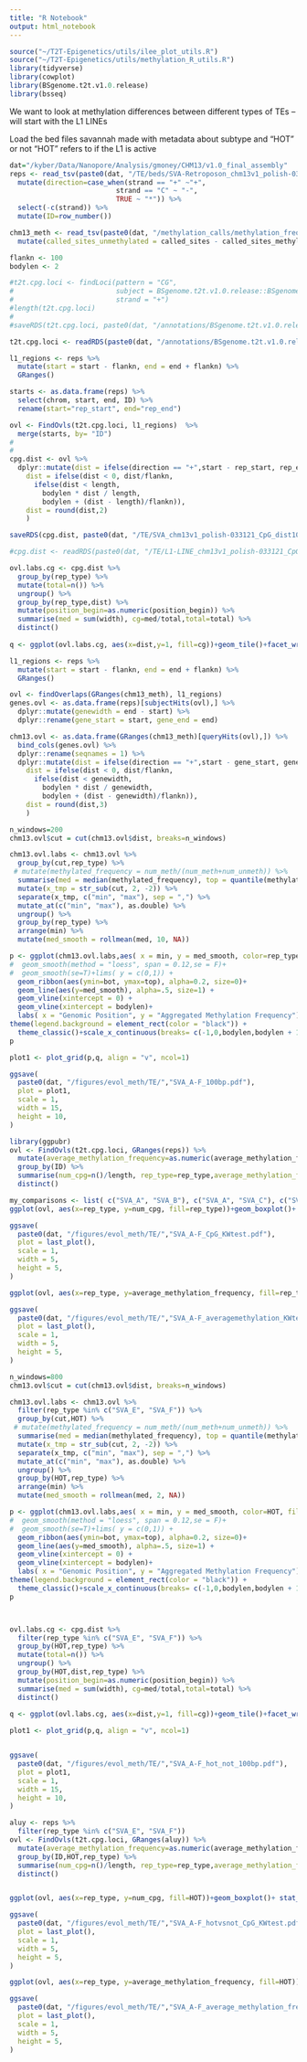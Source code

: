 ```yaml
---
title: "R Notebook"
output: html_notebook
---
```



```r
source("~/T2T-Epigenetics/utils/ilee_plot_utils.R")
source("~/T2T-Epigenetics/utils/methylation_R_utils.R")
library(tidyverse)
library(cowplot)
library(BSgenome.t2t.v1.0.release)
library(bsseq)
```

We want to look at methylation differences between different types of TEs -- will start with the L1 LINEs 

Load the bed files savannah made with metadata about subtype and "HOT" or not
"HOT" refers to if the L1 is active 

```r
dat="/kyber/Data/Nanopore/Analysis/gmoney/CHM13/v1.0_final_assembly"
reps <- read_tsv(paste0(dat, "/TE/beds/SVA-Retroposon_chm13v1_polish-033121_HOT-syn-CEN-subTELO-cenSAT-CBmotif-avgMeth_V3.bed"), col_names = c("chrom", "start", "end", "length", "query", "strand", "rep_type", "rep_class_rep_family", "position_begin", "in_end", "repeat_left", "SW", "perc_div", "perc_del", "perc_ins", "HOT", "no_syn", "CEN", "subtelo", "cenSAT", "CENPB_pJalpha", "average_methylation_frequency")) %>%
  mutate(direction=case_when(strand == "+" ~"+", 
                          strand == "C" ~ "-", 
                          TRUE ~ "*")) %>%
  select(-c(strand)) %>%
  mutate(ID=row_number())

chm13_meth <- read_tsv(paste0(dat, "/methylation_calls/methylation_frequency_50kb_split.tsv")) %>%
  mutate(called_sites_unmethylated = called_sites - called_sites_methylated)

```

```r
flankn <- 100
bodylen <- 2

#t2t.cpg.loci <- findLoci(pattern = "CG",
#                         subject = BSgenome.t2t.v1.0.release::BSgenome.t2t.v1.0.release, 
#                         strand = "+")
#length(t2t.cpg.loci)
#
#saveRDS(t2t.cpg.loci, paste0(dat, "/annotations/BSgenome.t2t.v1.0.release_CpGSites.rds"))

t2t.cpg.loci <- readRDS(paste0(dat, "/annotations/BSgenome.t2t.v1.0.release_CpGSites.rds"))

l1_regions <- reps %>%
  mutate(start = start - flankn, end = end + flankn) %>%
  GRanges()

starts <- as.data.frame(reps) %>%
  select(chrom, start, end, ID) %>%
  rename(start="rep_start", end="rep_end")

ovl <- FindOvls(t2t.cpg.loci, l1_regions)  %>%
  merge(starts, by= "ID")
#
#
cpg.dist <- ovl %>%
  dplyr::mutate(dist = ifelse(direction == "+",start - rep_start, rep_end - start),
    dist = ifelse(dist < 0, dist/flankn,
      ifelse(dist < length,
        bodylen * dist / length,
        bodylen + (dist - length)/flankn)), 
    dist = round(dist,2)
    )

saveRDS(cpg.dist, paste0(dat, "/TE/SVA_chm13v1_polish-033121_CpG_dist100bp.rds"))

#cpg.dist <- readRDS(paste0(dat, "/TE/L1-LINE_chm13v1_polish-033121_CpG_dist.rds"))

ovl.labs.cg <- cpg.dist %>%
  group_by(rep_type) %>%
  mutate(total=n()) %>%
  ungroup() %>%
  group_by(rep_type,dist) %>%
  mutate(position_begin=as.numeric(position_begin)) %>%
  summarise(med = sum(width), cg=med/total,total=total) %>%
  distinct()
  
q <- ggplot(ovl.labs.cg, aes(x=dist,y=1, fill=cg))+geom_tile()+facet_wrap(~rep_type, ncol=1)+scale_x_continuous(breaks= c(-1,0,bodylen,bodylen + 1), labels = c(paste0("-",flankn/1e3,"kb"),"Start","End",paste0("+",flankn/1e3,"kb")))

```


```r

l1_regions <- reps %>%
  mutate(start = start - flankn, end = end + flankn) %>%
  GRanges()

ovl <- findOverlaps(GRanges(chm13_meth), l1_regions)
genes.ovl <- as.data.frame(reps)[subjectHits(ovl),] %>%
  dplyr::mutate(genewidth = end - start) %>%
  dplyr::rename(gene_start = start, gene_end = end) 

chm13.ovl <- as.data.frame(GRanges(chm13_meth)[queryHits(ovl),]) %>%
  bind_cols(genes.ovl) %>%
  dplyr::rename(seqnames = 1) %>%
  dplyr::mutate(dist = ifelse(direction == "+",start - gene_start, gene_end - start),
    dist = ifelse(dist < 0, dist/flankn,
      ifelse(dist < genewidth,
        bodylen * dist / genewidth,
        bodylen + (dist - genewidth)/flankn)), 
    dist = round(dist,3)
    )

n_windows=200
chm13.ovl$cut = cut(chm13.ovl$dist, breaks=n_windows)

chm13.ovl.labs <- chm13.ovl %>%
  group_by(cut,rep_type) %>%
 # mutate(methylated_frequency = num_meth/(num_meth+num_unmeth)) %>%
  summarise(med = median(methylated_frequency), top = quantile(methylated_frequency, 0.75), bot = quantile(methylated_frequency, 0.25), n_genes = length(methylated_frequency)) %>%
  mutate(x_tmp = str_sub(cut, 2, -2)) %>% 
  separate(x_tmp, c("min", "max"), sep = ",") %>% 
  mutate_at(c("min", "max"), as.double) %>%
  ungroup() %>%
  group_by(rep_type) %>%
  arrange(min) %>%
  mutate(med_smooth = rollmean(med, 10, NA))

p <- ggplot(chm13.ovl.labs,aes( x = min, y = med_smooth, color=rep_type, fill=rep_type), alpha=.5)+
#  geom_smooth(method = "loess", span = 0.12,se = F)+
#  geom_smooth(se=T)+lims( y = c(0,1)) +
  geom_ribbon(aes(ymin=bot, ymax=top), alpha=0.2, size=0)+
  geom_line(aes(y=med_smooth), alpha=.5, size=1) +
  geom_vline(xintercept = 0) +
  geom_vline(xintercept = bodylen)+
  labs( x = "Genomic Position", y = "Aggregated Methylation Frequency") +
theme(legend.background = element_rect(color = "black")) +
  theme_classic()+scale_x_continuous(breaks= c(-1,0,bodylen,bodylen + 1), labels = c(paste0("-",flankn/1e3,"kb"),"Start","End",paste0("+",flankn/1e3,"kb")))
p

plot1 <- plot_grid(p,q, align = "v", ncol=1)

ggsave(
  paste0(dat, "/figures/evol_meth/TE/","SVA_A-F_100bp.pdf"),
  plot = plot1,
  scale = 1,
  width = 15,
  height = 10,
)
```

```r
library(ggpubr)
ovl <- FindOvls(t2t.cpg.loci, GRanges(reps)) %>%
  mutate(average_methylation_frequency=as.numeric(average_methylation_frequency)) %>%
  group_by(ID) %>%
  summarise(num_cpg=n()/length, rep_type=rep_type,average_methylation_frequency=average_methylation_frequency) %>%
  distinct()

my_comparisons <- list( c("SVA_A", "SVA_B"), c("SVA_A", "SVA_C"), c("SVA_A", "SVA_D"), c("SVA_A", "SVA_E"), c("SVA_A", "SVA_F"),  c("SVA_B", "SVA_C"), c("SVA_B", "SVA_D"),  c("SVA_B", "SVA_F"),  c("SVA_B", "SVA_F"),  c("SVA_C", "SVA_D"),  c("SVA_C", "SVA_E"), c("SVA_C", "SVA_F"), c("SVA_D", "SVA_E"),  c("SVA_D", "SVA_F"),  c("SVA_E", "SVA_F"))
ggplot(ovl, aes(x=rep_type, y=num_cpg, fill=rep_type))+geom_boxplot()+ stat_compare_means(comparisons = my_comparisons)

ggsave(
  paste0(dat, "/figures/evol_meth/TE/","SVA_A-F_CpG_KWtest.pdf"),
  plot = last_plot(),
  scale = 1,
  width = 5,
  height = 5,
)

ggplot(ovl, aes(x=rep_type, y=average_methylation_frequency, fill=rep_type))+geom_boxplot()+ stat_compare_means(comparisons = my_comparisons)

ggsave(
  paste0(dat, "/figures/evol_meth/TE/","SVA_A-F_averagemethylation_KWtest.pdf"),
  plot = last_plot(),
  scale = 1,
  width = 5,
  height = 5,
)
```

```r

n_windows=800
chm13.ovl$cut = cut(chm13.ovl$dist, breaks=n_windows)

chm13.ovl.labs <- chm13.ovl %>%
  filter(rep_type %in% c("SVA_E", "SVA_F")) %>%
  group_by(cut,HOT) %>%
 # mutate(methylated_frequency = num_meth/(num_meth+num_unmeth)) %>%
  summarise(med = median(methylated_frequency), top = quantile(methylated_frequency, 0.75), bot = quantile(methylated_frequency, 0.25), n_genes = length(methylated_frequency), rep_type=rep_type) %>%
  mutate(x_tmp = str_sub(cut, 2, -2)) %>% 
  separate(x_tmp, c("min", "max"), sep = ",") %>% 
  mutate_at(c("min", "max"), as.double) %>%
  ungroup() %>%
  group_by(HOT,rep_type) %>%
  arrange(min) %>%
  mutate(med_smooth = rollmean(med, 2, NA))

p <- ggplot(chm13.ovl.labs,aes( x = min, y = med_smooth, color=HOT, fill=HOT), alpha=.5)+
#  geom_smooth(method = "loess", span = 0.12,se = F)+
#  geom_smooth(se=T)+lims( y = c(0,1)) +
  geom_ribbon(aes(ymin=bot, ymax=top), alpha=0.2, size=0)+
  geom_line(aes(y=med_smooth), alpha=.5, size=1) +
  geom_vline(xintercept = 0) +
  geom_vline(xintercept = bodylen)+
  labs( x = "Genomic Position", y = "Aggregated Methylation Frequency") +
theme(legend.background = element_rect(color = "black")) +
  theme_classic()+scale_x_continuous(breaks= c(-1,0,bodylen,bodylen + 1), labels = c(paste0("-",flankn/1e3,"kb"),"Start","End",paste0("+",flankn/1e3,"kb")))+facet_wrap(~rep_type, ncol=1)
p



ovl.labs.cg <- cpg.dist %>%
  filter(rep_type %in% c("SVA_E", "SVA_F")) %>%
  group_by(HOT,rep_type) %>%
  mutate(total=n()) %>%
  ungroup() %>%
  group_by(HOT,dist,rep_type) %>%
  mutate(position_begin=as.numeric(position_begin)) %>%
  summarise(med = sum(width), cg=med/total,total=total) %>%
  distinct()
  
q <- ggplot(ovl.labs.cg, aes(x=dist,y=1, fill=cg))+geom_tile()+facet_wrap(~HOT+rep_type, ncol=1)+scale_x_continuous(breaks= c(-1,0,bodylen,bodylen + 1), labels = c(paste0("-",flankn/1e3,"kb"),"Start","End",paste0("+",flankn/1e3,"kb")))

plot1 <- plot_grid(p,q, align = "v", ncol=1)


ggsave(
  paste0(dat, "/figures/evol_meth/TE/","SVA_A-F_hot_not_100bp.pdf"),
  plot = plot1,
  scale = 1,
  width = 15,
  height = 10,
)
```


```r

aluy <- reps %>%
  filter(rep_type %in% c("SVA_E", "SVA_F"))
ovl <- FindOvls(t2t.cpg.loci, GRanges(aluy)) %>%
  mutate(average_methylation_frequency=as.numeric(average_methylation_frequency)) %>%
  group_by(ID,HOT,rep_type) %>%
  summarise(num_cpg=n()/length, rep_type=rep_type,average_methylation_frequency=average_methylation_frequency) %>%
  distinct()


ggplot(ovl, aes(x=rep_type, y=num_cpg, fill=HOT))+geom_boxplot()+ stat_compare_means(method = "kruskal.test")

ggsave(
  paste0(dat, "/figures/evol_meth/TE/","SVA_A-F_hotvsnot_CpG_KWtest.pdf"),
  plot = last_plot(),
  scale = 1,
  width = 5,
  height = 5,
)

ggplot(ovl, aes(x=rep_type, y=average_methylation_frequency, fill=HOT))+geom_boxplot()+ stat_compare_means(method = "kruskal.test")

ggsave(
  paste0(dat, "/figures/evol_meth/TE/","SVA_A-F_average_methylation_frequency_KWtest.pdf"),
  plot = last_plot(),
  scale = 1,
  width = 5,
  height = 5,
)
```


